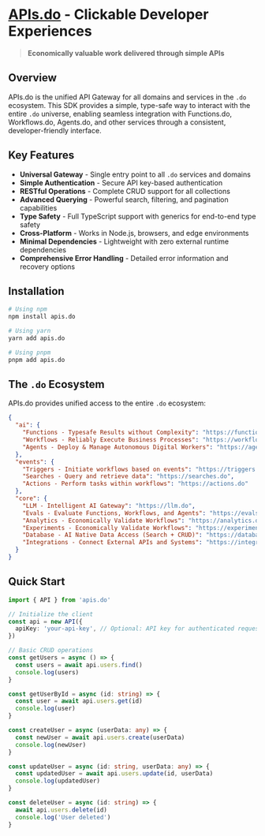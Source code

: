 # [APIs.do](https://apis.do) - Clickable Developer Experiences

> **Economically valuable work delivered through simple APIs**

## Overview

APIs.do is the unified API Gateway for all domains and services in the `.do` ecosystem. This SDK provides a simple, type-safe way to interact with the entire `.do` universe, enabling seamless integration with Functions.do, Workflows.do, Agents.do, and other services through a consistent, developer-friendly interface.

## Key Features

- **Universal Gateway** - Single entry point to all `.do` services and domains
- **Simple Authentication** - Secure API key-based authentication
- **RESTful Operations** - Complete CRUD support for all collections
- **Advanced Querying** - Powerful search, filtering, and pagination capabilities
- **Type Safety** - Full TypeScript support with generics for end-to-end type safety
- **Cross-Platform** - Works in Node.js, browsers, and edge environments
- **Minimal Dependencies** - Lightweight with zero external runtime dependencies
- **Comprehensive Error Handling** - Detailed error information and recovery options

## Installation

```bash
# Using npm
npm install apis.do

# Using yarn
yarn add apis.do

# Using pnpm
pnpm add apis.do
```

## The `.do` Ecosystem

APIs.do provides unified access to the entire `.do` ecosystem:

```json
{
  "ai": {
    "Functions - Typesafe Results without Complexity": "https://functions.do/api",
    "Workflows - Reliably Execute Business Processes": "https://workflows.do/api",
    "Agents - Deploy & Manage Autonomous Digital Workers": "https://agents.do/api"
  },
  "events": {
    "Triggers - Initiate workflows based on events": "https://triggers.do",
    "Searches - Query and retrieve data": "https://searches.do",
    "Actions - Perform tasks within workflows": "https://actions.do"
  },
  "core": {
    "LLM - Intelligent AI Gateway": "https://llm.do",
    "Evals - Evaluate Functions, Workflows, and Agents": "https://evals.do",
    "Analytics - Economically Validate Workflows": "https://analytics.do",
    "Experiments - Economically Validate Workflows": "https://experiments.do",
    "Database - AI Native Data Access (Search + CRUD)": "https://database.do",
    "Integrations - Connect External APIs and Systems": "https://integrations.do"
  }
}
```

## Quick Start

```typescript
import { API } from 'apis.do'

// Initialize the client
const api = new API({
  apiKey: 'your-api-key', // Optional: API key for authenticated requests
})

// Basic CRUD operations
const getUsers = async () => {
  const users = await api.users.find()
  console.log(users)
}

const getUserById = async (id: string) => {
  const user = await api.users.get(id)
  console.log(user)
}

const createUser = async (userData: any) => {
  const newUser = await api.users.create(userData)
  console.log(newUser)
}

const updateUser = async (id: string, userData: any) => {
  const updatedUser = await api.users.update(id, userData)
  console.log(updatedUser)
}

const deleteUser = async (id: string) => {
  await api.users.delete(id)
  console.log('User deleted')
}
```
